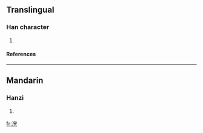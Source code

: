 ==Translingual==
===Han character===
{{Han char|rn=85|rad=水|as=07|sn=10|four=3313<sub>4</sub>|canj=水十戈大 (EJIK)}}
# {{defn|Han|sort=水07}}
====References====
{{Han ref|kx=0626.180|dkj=17533|hdz=31634.020|uh=6D8B|ud=28043|bh=D260|bd=53856}}

----
==Mandarin==
===Hanzi===
{{cmn-hanzi|pin=[[chōng]] (chong1), [[tū]] (tu1)|wg=ch'ung<sup>1</sup>, t'u<sup>1</sup>}}
# {{defn|Mandarin}}

[[fr:涋]]